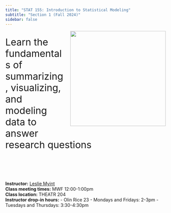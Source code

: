 ```yaml
---
title: "STAT 155: Introduction to Statistical Modeling"
subtitle: "Section 1 (Fall 2024)"
sidebar: false
---
```


<img src="images/stat155_hex.png" width=300 style="float: right; padding-left: 20px; padding-bottom: 20px;">

<br>
<div style="font-size: 30px;">Learn the fundamentals of summarizing, visualizing, and modeling data to answer research questions</div>

<br><br><br><br>

**Instructor:** [Leslie Myint](https://www.lesliemyint.org) <br>
**Class meeting times:** MWF 12:00-1:00pm <br>
**Class location:** THEATR 204 <br>
**Instructor drop-in hours:**
    - Olin Rice 23
    - Mondays and Fridays: 2-3pm
    - Tuesdays and Thursdays: 3:30-4:30pm

